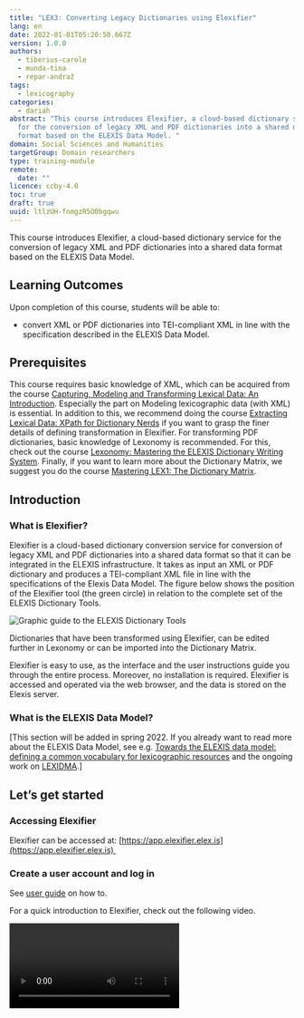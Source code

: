 ```yaml
---
title: "LEX3: Converting Legacy Dictionaries using Elexifier"
lang: en
date: 2022-01-01T05:20:50.667Z
version: 1.0.0
authors:
  - tiberius-carole
  - munda-tina
  - repar-andraž
tags:
  - lexicography
categories:
  - dariah
abstract: "This course introduces Elexifier, a cloud-based dictionary service
  for the conversion of legacy XML and PDF dictionaries into a shared data
  format based on the ELEXIS Data Model. "
domain: Social Sciences and Humanities
targetGroup: Domain researchers
type: training-module
remote:
  date: ""
licence: ccby-4.0
toc: true
draft: true
uuid: ltlzUH-fnmgzR5O0bgqwu
---
```

This course introduces Elexifier, a cloud-based dictionary service for the conversion of legacy XML and PDF dictionaries into a shared data format based on the ELEXIS Data Model. 

## Learning Outcomes

Upon completion of this course, students will be able to:

- convert XML or PDF dictionaries into TEI-compliant XML in line with the specification described in the ELEXIS Data Model.

## Prerequisites

This course requires basic knowledge of XML, which can be acquired from the course [Capturing, Modeling and Transforming Lexical Data: An Introduction](https://elexis.humanistika.org/resource/posts/capturing-modeling-and-transforming-lexical-data-an-introduction). Especially the part on Modeling lexicographic data (with XML) is essential. In addition to this, we recommend doing the course [Extracting Lexical Data: XPath for Dictionary Nerds](https://elexis.humanistika.org/resource/posts/xpath-for-dictionary-nerds) if you want to grasp the finer details of defining transformation in Elexifier. For transforming PDF dictionaries, basic knowledge of Lexonomy is recommended. For this, check out the course [Lexonomy: Mastering the ELEXIS Dictionary Writing System](https://elexis.humanistika.org/resource/posts/lexonomy-mastering-the-elexis-dictionary-writing-system). Finally, if you want to learn more about the Dictionary Matrix, we suggest you do the course [Mastering LEX1: The Dictionary Matrix](https://elexis.humanistika.org/resource/posts/mastering-lex1-the-dictionary-matrix).

## Introduction

### What is Elexifier?

Elexifier is a cloud-based dictionary conversion service for conversion of legacy XML and PDF dictionaries into a shared data format so that it can be integrated in the ELEXIS infrastructure. It takes as input an XML or PDF dictionary and produces a TEI-compliant XML file in line with the specifications of the Elexis Data Model. The figure below shows the position of the Elexifier tool (the green circle) in relation to the complete set of the ELEXIS Dictionary Tools. 

![](images/lex1.png "Graphic guide to the ELEXIS Dictionary Tools")

Dictionaries that have been transformed using Elexifier, can be edited further in Lexonomy or can be imported into the Dictionary Matrix.

Elexifier is easy to use, as the interface and the user instructions guide you through the entire process. Moreover, no installation is required. Elexifier is accessed and operated via the web browser, and the data is stored on the Elexis server.

### What is the ELEXIS Data Model?

[This section will be added in spring 2022. If you already want to read more about the ELEXIS Data Model, see e.g. [Towards the ELEXIS data model: defining a common vocabulary for lexicographic resources](https://elex.link/elex2021/wp-content/uploads/2021/08/eLex_2021_03_pp56-77.pdf) and the ongoing work on [LEXIDMA](https://www.oasis-open.org/committees/tc_home.php?wg_abbrev=lexidma).]

## Let’s get started

### Accessing Elexifier

Elexifier can be accessed at: [https://app.elexifier.elex.is](https://app.elexifier.elex.is) 

### Create a user account and log in

See [user guide](https://elexifier.elex.is/help/) on how to.

For a quick introduction to Elexifier, check out the following video.

<Video provider="youtube" id="kqYLWdGR_Qo" />

## Transforming an XML dictionary

In the custom XML scenario, XPath formalisms are used for identifying the core elements in the original dictionary data and transforming these to a TEI Lex-0 compliant format. All information contained in the original dictionary is kept, and only the core elements are transformed to the shared format. The supported core elements are the same as those defined in the ELEXIS common vocabulary \[ADD LINK].

See the [user guide](https://elexifier.elex.is/help/#XMLtransformation) for detailed instructions on how to use the XML transformation.

## Transforming a PDF dictionary

In the PDF scenario a more complex process is needed. The PDF is first transformed in a flat structure using a pdf2xml conversion script (based on [https://github.com/kermitt2/pdf2xml](https://github.com/kermitt2/pdf2xml)). Then, a chunk of the resulting XML file is sent to [Lexonomy](https://lexonomy.elex.is/)  ([Měchura 2017](https://www.lexonomy.eu/docs/elex2017.pdf)), the online dictionary editing tool for manual annotation. Approximately 4 pages need to be annotated.  The annotated text is then used as the training material for machine learning algorithms that produce the entire dictionary converted to TEI Lex-0 compliant format. 

See the [user guide](https://elexifier.elex.is/help/#PDFtransformation) for detailed instructions on how to use the PDF transformation.

## Hands-on exercise

\[Exercise will be available in April 2022]

## Next steps 

#### Importing your dictionary into the Dictionary Matrix

The ELEXIS Dictionary Matrix is one of the main results of the ELEXIS project. It is a universal repository of linked senses, meaning descriptions, collocations, phraseology, translation equivalents, examples of usage and other types of lexical information found in existing lexicographic resources, monolingual, multilingual, modern, historical etc.. In the course **[Mastering LEX1: The Dictionary Matrix](https://elexis.humanistika.org/resource/posts/mastering-lex1-the-dictionary-matrix)** you can find out more about the Dictionary Matrix.

#### Editing your dictionary in Lexonomy

Lexonomy is a cloud-based, open-source platform for writing and publishing dictionaries. In the course **[Lexonomy: Mastering the ELEXIS Dictionary Writing System](https://elexis.humanistika.org/resource/posts/lexonomy-mastering-the-elexis-dictionary-writing-system)** you learn how to use Lexonomy.

## Read More

[Deliverable 1.4 ELEXIS Conversion Tools](https://elex.is/wp-content/uploads/2021/05/ELEXIS_D1_4_ELEXIS_Conversion_Tools.pdf) The appendix of this deliverable contains examples from dictionaries from ELEXIS partners, showing the input format together with the transformed output from Elexifier.